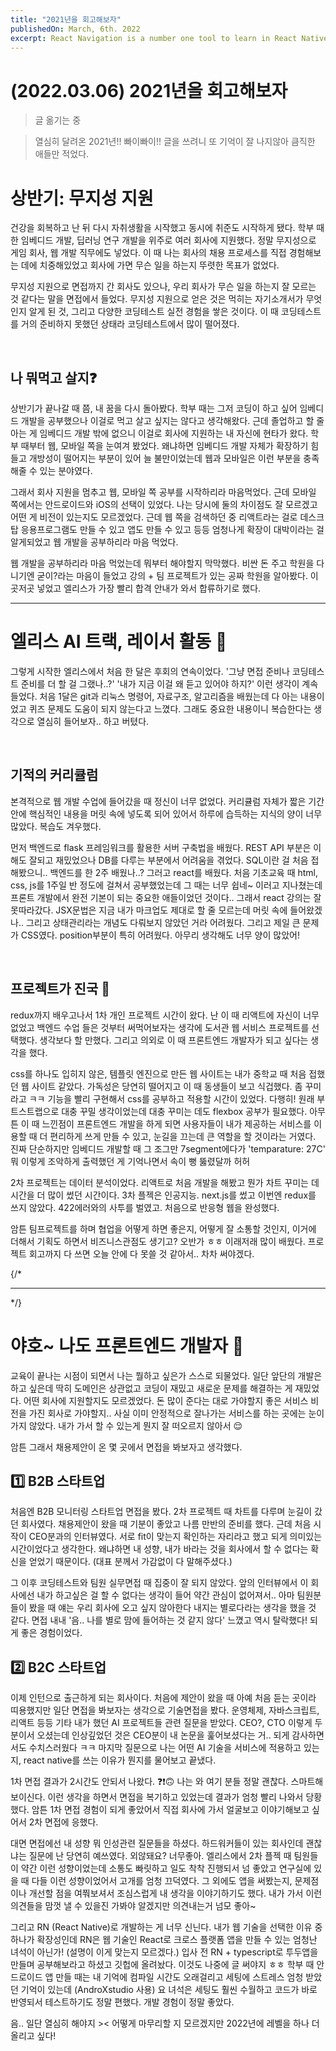 ```yaml
---
title: "2021년을 회고해보자"
publishedOn: March, 6th. 2022
excerpt: React Navigation is a number one tool to learn in React Native. You would always use them; these are some of the best practices in using React Navigation
---
```



<Meta title="(2022.03.06) 2021년을 회고해보자" />

# (2022.03.06) 2021년을 회고해보자

> 글 옮기는 중
> 

> 열심히 달려온 2021년!! 빠이빠이!!
글을 쓰려니 또 기억이 잘 나지않아 큼직한 애들만 적었다.
> 

# 상반기: 무지성 지원

건강을 회복하고 난 뒤 다시 자취생활을 시작했고 동시에 취준도 시작하게 됐다. 학부 때 한 임베디드 개발, 딥러닝 연구 개발을 위주로 여러 회사에 지원했다. 정말 무지성으로 게임 회사, 웹 개발 직무에도 넣었다. 이 때 나는 회사의 채용 프로세스를 직접 경험해보는 데에 치중해있었고 회사에 가면 무슨 일을 하는지 뚜렷한 목표가 없었다.

무지성 지원으로 면접까지 간 회사도 있으나, 우리 회사가 무슨 일을 하는지 잘 모르는 것 같다는 말을 면접에서 들었다. 무지성 지원으로 얻은 것은 먹히는 자기소개서가 무엇인지 알게 된 것, 그리고 다양한 코딩테스트 실전 경험을 쌓은 것이다. 이 때 코딩테스트를 거의 준비하지 못했던 상태라 코딩테스트에서 많이 떨어졌다.

<br>

## 나 뭐먹고 살지❓

상반기가 끝나갈 때 쯤, 내 꿈을 다시 돌아봤다. 학부 때는 그저 코딩이 하고 싶어 임베디드 개발을 공부했으나 이걸로 먹고 살고 싶지는 않다고 생각해왔다. 근데 졸업하고 할 줄 아는 게 임베디드 개발 밖에 없으니 이걸로 회사에 지원하는 내 자신에 현타가 왔다. 학부 때부터 웹, 모바일 쪽을 눈여겨 봤었다. 왜냐하면 임베디드 개발 자체가 확장하기 힘들고 개방성이 떨어지는 부분이 있어 늘 불만이었는데 웹과 모바일은 이런 부분을 충족해줄 수 있는 분야였다.

그래서 회사 지원을 멈추고 웹, 모바일 쪽 공부를 시작하리라 마음먹었다. 근데 모바일 쪽에서는 안드로이드와 iOS의 선택이 있었다. 나는 당시에 둘의 차이점도 잘 모르겠고 어떤 게 비전이 있는지도 모르겠었다. 근데 웹 쪽을 검색하던 중 리액트라는 걸로 데스크탑 응용프로그램도 만들 수 있고 앱도 만들 수 있고 등등 엄청나게 확장이 대박이라는 걸 알게되었고 웹 개발을 공부하리라 마음 먹었다.

웹 개발을 공부하리라 마음 먹었는데 뭐부터 해야할지 막막했다. 비싼 돈 주고 학원을 다니기엔 굳이?라는 마음이 들었고 강의 + 팀 프로젝트가 있는 공짜 학원을 알아봤다. 이곳저곳 넣었고 엘리스가 가장 빨리 합격 안내가 와서 합류하기로 했다.

<hr>

# 엘리스 AI 트랙, 레이서 활동 🐰

그렇게 시작한 엘리스에서 처음 한 달은 후회의 연속이었다. '그냥 면접 준비나 코딩테스트 준비를 더 할 걸 그랬나..?' '내가 지금 이걸 왜 듣고 있어야 하지?' 이런 생각이 계속 들었다. 처음 1달은 git과 리눅스 명령어, 자료구조, 알고리즘을 배웠는데 다 아는 내용이었고 퀴즈 문제도 도움이 되지 않는다고 느꼈다. 그래도 중요한 내용이니 복습한다는 생각으로 열심히 들어보자.. 하고 버텼다.

<br>

## 기적의 커리큘럼

본격적으로 웹 개발 수업에 들어갔을 때 정신이 너무 없었다. 커리큘럼 자체가 짧은 기간 안에 핵심적인 내용을 머릿 속에 넣도록 되어 있어서 하루에 습득하는 지식의 양이 너무 많았다. 복습도 겨우했다.

먼저 백엔드로 flask 프레임워크를 활용한 서버 구축법을 배웠다. REST API 부분은 이해도 잘되고 재밌었으나 DB를 다루는 부분에서 어려움을 겪었다. SQL이란 걸 처음 접해봤으니.. 백엔드를 한 2주 배웠나..? 그러고 react를 배웠다. 처음 기초교육 때 html, css, js를 1주일 반 정도에 걸쳐서 공부했었는데 그 때는 너무 쉽네~ 이러고 지나쳤는데 프론트 개발에서 완전 기본이 되는 중요한 애들이었던 것이다.. 그래서 react 강의는 잘 못따라갔다. JSX문법은 지금 내가 마크업도 제대로 할 줄 모르는데 머릿 속에 들어왔겠나.. 그리고 상태관리라는 개념도 다뤄보지 않았던 거라 어려웠다. 그리고 제일 큰 문제가 CSS였다. position부분이 특히 어려웠다. 아무리 생각해도 너무 양이 많았어!

<br>

## 프로젝트가 진국 🍪

redux까지 배우고나서 1차 개인 프로젝트 시간이 왔다. 난 이 때 리액트에 자신이 너무 없었고 백엔드 수업 들은 것부터 써먹어보자는 생각에 도서관 웹 서비스 프로젝트를 선택했다. 생각보다 할 만했다. 그리고 의외로 이 때 프론트엔드 개발자가 되고 싶다는 생각을 했다.

css를 하나도 입히지 않은, 템플릿 엔진으로 만든 웹 사이트는 내가 중학교 때 처음 접했던 웹 사이트 같았다. 가독성은 당연히 떨어지고 이 때 동생들이 보고 식겁했다. 좀 꾸미라고 ㅋㅋ 기능을 빨리 구현해서 css를 공부하고 적용할 시간이 있었다. 다행히! 원래 부트스트랩으로 대충 꾸밀 생각이었는데 대충 꾸미는 데도 flexbox 공부가 필요했다. 아무튼 이 때 느낀점이 프론트엔드 개발을 하게 되면 사용자들이 내가 제공하는 서비스를 이용할 때 더 편리하게 쓰게 만들 수 있고, 눈길을 끄는데 큰 역할을 할 것이라는 거였다. 진짜 단순하지만 임베디드 개발할 때 그 조그만 7segment에다가 'temparature: 27C' 뭐 이렇게 조악하게 출력했던 게 기억나면서 속이 뻥 뚫렸달까 허허

2차 프로젝트는 데이터 분석이었다. 리액트로 처음 개발을 해봤고 뭔가 차트 꾸미는 데 시간을 더 많이 썼던 시간이다.
3차 플젝은 인공지능. next.js를 썼고 이번엔 redux를 쓰지 않았다. 422에러와의 사투를 벌였고. 처음으로 반응형 웹을 완성했다.

암튼 팀프로젝트를 하며 협업을 어떻게 하면 좋은지, 어떻게 잘 소통할 것인지, 이거에 더해서 기획도 하면서 비즈니스관점도 생기고? 오반가 ㅎㅎ 이래저래 많이 배웠다.
프로젝트 회고까지 다 쓰면 오늘 안에 다 못쓸 것 같아서.. 차차 써야겠다.

{/* <hr> */}

# 야호~ 나도 프론트엔드 개발자 🥳

교육이 끝나는 시점이 되면서 나는 뭘하고 싶은가 스스로 되물었다. 일단 앞단의 개발은 하고 싶은데 딱히 도메인은 상관없고 코딩이 재밌고 새로운 문제를 해결하는 게 재밌었다. 어떤 회사에 지원할지도 모르겠었다. 돈 많이 준다는 대로 가야할지 좋은 서비스 비전을 가진 회사로 가야할지.. 사실 이미 안정적으로 잘나가는 서비스를 하는 곳에는 눈이 가지 않았다. 내가 가서 할 수 있는게 뭔지 잘 떠오르지 않아서 😌

암튼 그래서 채용제안이 온 몇 곳에서 면접을 봐보자고 생각했다.

## 1️⃣ B2B 스타트업

처음엔 B2B 모니터링 스타트업 면접을 봤다. 2차 프로젝트 때 차트를 다루며 눈길이 갔던 회사였다. 채용제안이 왔을 때 기분이 좋았고 나름 만반의 준비를 했다. 근데 처음 시작이 CEO분과의 인터뷰였다. 서로 fit이 맞는지 확인하는 자리라고 했고 되게 의미있는 시간이었다고 생각한다. 왜냐하면 내 성향, 내가 바라는 것을 회사에서 할 수 없다는 확신을 얻었기 때문이다. (대표 분께서 가감없이 다 말해주셨다.)

그 이후 코딩테스트와 팀원 실무면접 때 집중이 잘 되지 않았다. 앞의 인터뷰에서 이 회사에선 내가 하고싶은 걸 할 수 없다는 생각이 들어 약간 관심이 없어져서.. 아마 팀원분들이 봤을 때 얘는 우리 회사에 오고 싶지 않아한다 내지는 별로다라는 생각을 했을 것 같다. 면접 내내 '음.. 나를 별로 맘에 들어하는 것 같지 않다' 느꼈고 역시 탈락했다! 되게 좋은 경험이었다.

## 2️⃣ B2C 스타트업

이제 인턴으로 출근하게 되는 회사이다. 처음에 제안이 왔을 때 아예 처음 듣는 곳이라 띠용했지만 일단 면접을 봐보자는 생각으로 기술면접을 봤다. 운영체제, 자바스크립트, 리액트 등등 기타 내가 했던 AI 프로젝트들 관련 질문을 받았다. CEO?, CTO 이렇게 두 분이서 오셨는데 인상깊었던 것은 CEO분이 내 논문을 훑어보셨다는 거.. 되게 감사하면서도 수치스러웠다 ㅋㅋ 마지막 질문으로 나는 어떤 AI 기술을 서비스에 적용하고 있는지, react native를 쓰는 이유가 뭔지를 물어보고 끝냈다.

1차 면접 결과가 2시간도 안되서 나왔다. ❓❗️🙃 나는 와 여기 분들 정말 괜찮다. 스마트해보이신다. 이런 생각을 하면서 면접을 복기하고 있었는데 결과가 엄청 빨리 나와서 당황했다. 암튼 1차 면접 경험이 되게 좋았어서 직접 회사에 가서 얼굴보고 이야기해보고 싶어서 2차 면접에 응했다.

대면 면접에선 내 성향 뭐 인성관련 질문들을 하셨다. 하드워커들이 있는 회사인데 괜찮냐는 질문에 난 당연히 예쓰였다. 외않돼요? 너무좋아. 엘리스에서 2차 플젝 때 팀원들이 약간 이런 성향이었는데 소통도 빠릿하고 일도 착착 진행되서 넘 좋았고 연구실에 있을 때 다들 이런 성향이었어서 고개를 엄청 끄덕였다. 그 외에도 앱을 써봤는지, 문제점이나 개선할 점을 여쭤보셔서 조심스럽게 내 생각을 이야기하기도 했다. 내가 가서 이런 의견들을 맘껏 낼 수 있을진 가봐야 알겠지만 의견내는거 넘모 좋아~

그리고 RN (React Native)로 개발하는 게 너무 신닌다. 내가 웹 기술을 선택한 이유 중 하나가 확장성인데 RN은 웹 기술인 React로 크로스 플랫폼 앱을 만들 수 있는 엄청난 녀석이 아닌가! (설명이 이게 맞는지 모르겠다.) 입사 전 RN + typescript로 투두앱을 만들며 공부해보라고 하셨고 깃헙에 올려놨다. 이것도 나중에 글 써야지 ㅎㅎ 학부 때 안드로이드 앱 만들 때는 내 기억에 컴파일 시간도 오래걸리고 세팅에 스트레스 엄청 받았던 기억이 있는데 (AndroXstudio 사용) 요 녀석은 세팅도 훨씬 수월하고 코드가 바로 반영되서 테스트하기도 정말 편했다. 개발 경험이 정말 좋았다.

음.. 일단 열심히 해야지 >< 어떻게 마무리할 지 모르겠지만 2022년에 레벨을 하나 더 올리고 싶다!
